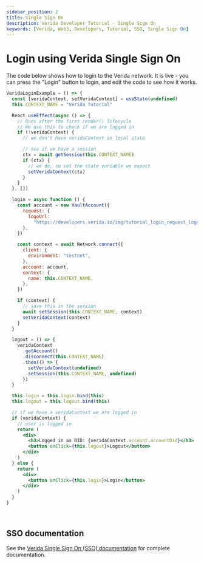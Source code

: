 ```yaml
---
sidebar_position: 2
title: Single Sign On
description: Verida Developer Tutorial - Single Sign On
keywords: [Verida, Web3, Developers, Tutorial, SSO, Single Sign On]
---
```


# Login using Verida Single Sign On

The code below shows how to login to the Verida network. It is live - you can press the "Login" button to login, and edit the code to see how it works.

<!--
Implementation Notes

Because of the way Docusaurus and MDX live code is implemented, it is tricky passing state between live code elements.
Each is a separate React component, and we can't modify parent components to share state, or to be a React Context.Provider.

Instead we rely on local storage implemented in /src/theme/ReactLiveScope/index.js. Look for something similar to
appear in the verida-js libraries soon.

-->

```jsx live
VeridaLoginExample = () => {
  const [veridaContext, setVeridaContext] = useState(undefined)
  this.CONTEXT_NAME = "Verida Tutorial"

  React.useEffect(async () => {
    // Runs after the first render() lifecycle
    // We use this to check if we are logged in
    if (!veridaContext) {
      // we don't have veridaContext in local state

      // see if we have a session
      ctx = await getSession(this.CONTEXT_NAME)
      if (ctx) {
        // we do, so set the state variable we expect
        setVeridaContext(ctx)
      }
    }
  }, [])

  login = async function () {
    const account = new VaultAccount({
      request: {
        logoUrl:
          "https://developers.verida.io/img/tutorial_login_request_logo_170x170.png",
      },
    })

    const context = await Network.connect({
      client: {
        environment: "testnet",
      },
      account: account,
      context: {
        name: this.CONTEXT_NAME,
      },
    })

    if (context) {
      // save this in the session
      await setSession(this.CONTEXT_NAME, context)
      setVeridaContext(context)
    }
  }

  logout = () => {
    veridaContext
      .getAccount()
      .disconnect(this.CONTEXT_NAME)
      .then(() => {
        setVeridaContext(undefined)
        setSession(this.CONTEXT_NAME, undefined)
      })
  }

  this.login = this.login.bind(this)
  this.logout = this.logout.bind(this)

  // if we have a veridaContext we are logged in
  if (veridaContext) {
    // user is logged in
    return (
      <div>
        <h3>Logged in as DID: {veridaContext.account.accountDid}</h3>
        <button onClick={this.logout}>Logout</button>
      </div>
    )
  } else {
    return (
      <div>
        <button onClick={this.login}>Login</button>
      </div>
    )
  }
}
```

<!-- this is a target so we can link to the end of the code block -->

<a name="runcode">&nbsp;</a>

## SSO documentation

See the [Verida Single Sign On (SSO) documentation](/single-sign-on-sdk/single-sign-on-sdk.md) for complete documentation.
